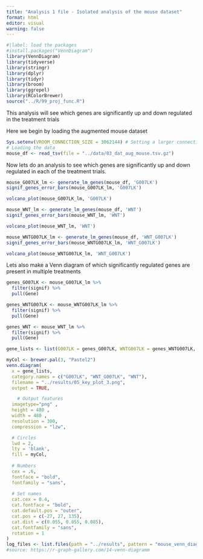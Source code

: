```yaml
---
title: "Analysis 1 file - Isolated analysis of the mouse dataset"
format: html
editor: visual
warning: false
---
```


```r
#|label: load the packages
#install.packages("VennDiagram")
library(VennDiagram)
library(tidyverse)
library(stringr)
library(dplyr)
library(tidyr)
library(broom)
library(ggrepel)
library(RColorBrewer)
source("../R/99_proj_func.R")
```

This analysis will see which genes are significantly up and down regulated in the treatment trials

Here we begin by loading the augmented mouse dataset

```r
Sys.setenv(VROOM_CONNECTION_SIZE = 3062144) # Setting a larger connection buffer to be able to load the data
# Loading the data
mouse_df <- read_tsv(file = "../data/03_dat_aug_mouse.tsv.gz")
```

Now lets do an analysis to see which genes are significantly up and down regulated in each of the treatment trials.

```r
mouse_G007LK_lm <- generate_lm_genes(mouse_df, 'G007LK')
signif_genes_error_bars(mouse_G007LK_lm, 'G007LK')
```

```r
volcano_plot(mouse_G007LK_lm, 'G007LK')
```

```r
mouse_WNT_lm <- generate_lm_genes(mouse_df, 'WNT')
signif_genes_error_bars(mouse_WNT_lm, 'WNT')

```

```r
volcano_plot(mouse_WNT_lm, 'WNT')
```

```r
mouse_WNTG007LK_lm <- generate_lm_genes(mouse_df, 'WNT_G007LK')
signif_genes_error_bars(mouse_WNTG007LK_lm, 'WNT_G007LK')

```

```r
volcano_plot(mouse_WNTG007LK_lm, 'WNT_G007LK')
```

Lets also make a Venn diagram of which significantly regulated genes are present in multiple treatments

```r
genes_G007LK <- mouse_G007LK_lm %>% 
  filter(signif) %>%
  pull(Gene)

genes_WNTG007LK <- mouse_WNTG007LK_lm %>% 
  filter(signif) %>% 
  pull(Gene)

genes_WNT <- mouse_WNT_lm %>% 
  filter(signif) %>% 
  pull(Gene)

gene_lists <- list(G007LK = genes_G007LK, WNTG007LK = genes_WNTG007LK, WNT = genes_WNT)

```

```r
myCol <- brewer.pal(3, "Pastel2")
venn.diagram(
  x = gene_lists,
  category.names = c("G007LK", "WNT_G007LK", "WNT"),
  filename = "../results/05_key_plot_3.png",
  output = TRUE,

    # Output features
  imagetype="png" ,
  height = 480 , 
  width = 480 , 
  resolution = 300,
  compression = "lzw",

  # Circles
  lwd = 2,
  lty = 'blank',
  fill = myCol,
  
  # Numbers
  cex = .6,
  fontface = "bold",
  fontfamily = "sans",
  
  # Set names
  cat.cex = 0.4,
  cat.fontface = "bold",
  cat.default.pos = "outer",
  cat.pos = c(-27, 27, 135),
  cat.dist = c(0.055, 0.055, 0.085),
  cat.fontfamily = "sans",
  rotation = 1
)
log_files <- list.files(path = "../results", pattern = "mouse_venn_diagram\\.png\\.2023.*\\.log$", full.names = TRUE)
#source: https://r-graph-gallery.com/14-venn-diagramm
```

\
